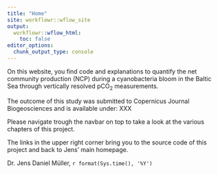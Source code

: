 ```yaml
---
title: "Home"
site: workflowr::wflow_site
output:
  workflowr::wflow_html:
    toc: false
editor_options:
  chunk_output_type: console
---
```


On this website, you find code and explanations to quantify the net community production (NCP) during a cyanobacteria bloom in the Baltic Sea through vertically resolved pCO~2~ measurements.

The outcome of this study was submitted to Copernicus Journal Biogeosciences and is available under: XXX

Please navigate trough the navbar on top to take a look at the various chapters of this project.

The links in the upper right corner bring you to the source code of this project and back to Jens' main homepage.

Dr. Jens Daniel Müller, `r format(Sys.time(), '%Y')`
